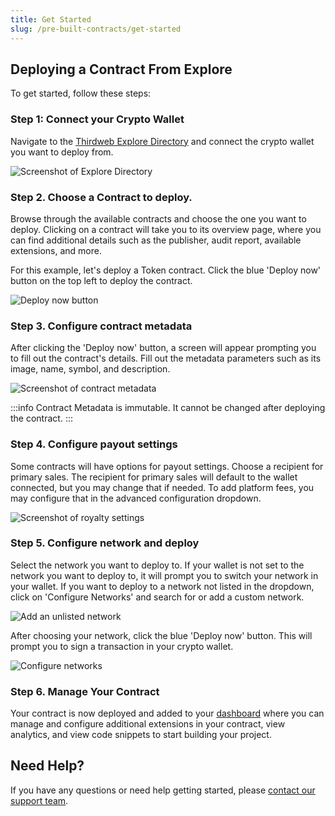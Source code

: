 ```yaml
---
title: Get Started
slug: /pre-built-contracts/get-started
---
```


## Deploying a Contract From Explore

To get started, follow these steps:

### Step 1: Connect your Crypto Wallet

Navigate to the [Thirdweb Explore Directory](https://thirdweb.com/explore) and connect the crypto wallet you want to deploy from.

![Screenshot of Explore Directory](./assets/explore-directory.png)

### Step 2. Choose a Contract to deploy.

Browse through the available contracts and choose the one you want to deploy. Clicking on a contract will take you to its overview page, where you can find additional details such as the publisher, audit report, available extensions, and more.

For this example, let's deploy a Token contract. Click the blue 'Deploy now' button on the top left to deploy the contract.

![Deploy now button](./assets/deploy-now.png)

### Step 3. Configure contract metadata

After clicking the 'Deploy now' button, a screen will appear prompting you to fill out the contract's details. Fill out the metadata parameters such as its image, name, symbol, and description.

![Screenshot of contract metadata](./assets/contract-metadata.png)

:::info
Contract Metadata is immutable. It cannot be changed after deploying the contract.
:::

### Step 4. Configure payout settings

Some contracts will have options for payout settings. Choose a recipient for primary sales. The recipient for primary sales will default to the wallet connected, but you may change that if needed. To add platform fees, you may configure that in the advanced configuration dropdown.

![Screenshot of royalty settings](./assets/royalty-settings.png)

### Step 5. Configure network and deploy

Select the network you want to deploy to. If your wallet is not set to the network you want to deploy to, it will prompt you to switch your network in your wallet. If you want to deploy to a network not listed in the dropdown, click on 'Configure Networks' and search for or add a custom network.

![Add an unlisted network](./assets/unlisted-network.png)

After choosing your network, click the blue 'Deploy now' button. This will prompt you to sign a transaction in your crypto wallet.

![Configure networks](./assets/configure-networks.png)

### Step 6. Manage Your Contract

Your contract is now deployed and added to your [dashboard](/dashboard) where you can manage and configure additional extensions in your contract, view analytics, and view code snippets to start building your project.

## Need Help?

If you have any questions or need help getting started, please [contact our support team](https://support.thirdweb.com).
